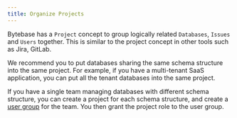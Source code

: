 ```yaml
---
title: Organize Projects
---
```


Bytebase has a `Project` concept to group logically related `Databases`, `Issues` and `Users` together. This
is similar to the project concept in other tools such as Jira, GitLab.

We recommend you to put databases sharing the same schema structure into the same project. For example,
if you have a multi-tenant SaaS application, you can put all the tenant databases into the same project.

If you have a single team managing databases with different schema structure, you can create a project for each
schema structure, and create a [user group](/administration/user-groups/) for the team. You then grant the project role to the user group.